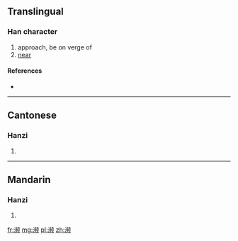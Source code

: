 {{also|瀕}}
==Translingual==

===Han character===
{{Han char|rn=85|rad=水|as=13|sn=16|four=|canj=水卜竹人 (EYHO)}}

# approach, be on verge of
# [[near]]

====References====
* {{Han ref|kx=0655.201|hdz=31754.160|uh=6FD2|ud=28626}}

----

==Cantonese==

===Hanzi===
{{yue-hanzi|jyut=|y=ban1, pan4|tra=瀕}}

# {{defn|lang=yue|sort=水13}}

----

==Mandarin==

===Hanzi===
{{cmn-hanzi|tra=瀕|pin=[[bīn]] ([[bin1]])|wg=pin<sup>1</sup>}}

# {{defn|lang=cmn|sort=水13}}

[[fr:濒]]
[[mg:濒]]
[[pl:濒]]
[[zh:濒]]